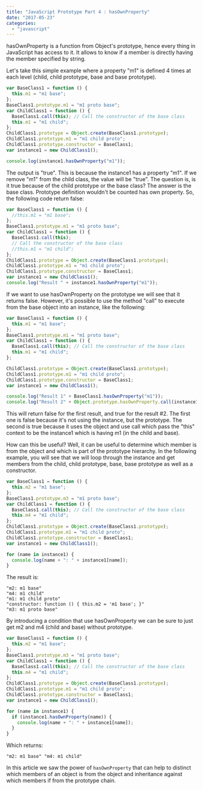 ```yaml
---
title: "JavaScript Prototype Part 4 : hasOwnProperty"
date: "2017-05-23"
categories:
  - "javascript"
---
```


hasOwnProperty is a function from Object's prototype, hence every thing in JavaScript has access to it. It allows to know if a member is directly having the member specified by string.

Let's take this simple example where a property "m1" is defined 4 times at each level (child, child prototype, base and base prototype).

```typescript
var BaseClass1 = function () {
  this.m1 = "m1 base";
};
BaseClass1.prototype.m1 = "m1 proto base";
var ChildClass1 = function () {
  BaseClass1.call(this); // Call the constructor of the base class
  this.m1 = "m1 child";
};
ChildClass1.prototype = Object.create(BaseClass1.prototype);
ChildClass1.prototype.m1 = "m1 child proto";
ChildClass1.prototype.constructor = BaseClass1;
var instance1 = new ChildClass1();

console.log(instance1.hasOwnProperty("m1"));
```

The output is "true". This is because the instance1 has a property "m1". If we remove "m1" from the child class, the value will be "true". The question is, is it true because of the child prototype or the base class? The answer is the base class. Prototype definition wouldn't be counted has own property. So, the following code return false:

```typescript
var BaseClass1 = function () {
  //this.m1 = "m1 base";
};
BaseClass1.prototype.m1 = "m1 proto base";
var ChildClass1 = function () {
  BaseClass1.call(this);
  // Call the constructor of the base class
  //this.m1 = "m1 child";
};
ChildClass1.prototype = Object.create(BaseClass1.prototype);
ChildClass1.prototype.m1 = "m1 child proto";
ChildClass1.prototype.constructor = BaseClass1;
var instance1 = new ChildClass1();
console.log("Result " + instance1.hasOwnProperty("m1"));
```

If we want to use hasOwnProperty on the prototype we will see that it returns false. However, it's possible to use the method "call" to execute from the base object into an instance, like the following:

```typescript
var BaseClass1 = function () {
  this.m1 = "m1 base";
};
BaseClass1.prototype.m1 = "m1 proto base";
var ChildClass1 = function () {
  BaseClass1.call(this); // Call the constructor of the base class
  this.m1 = "m1 child";
};

ChildClass1.prototype = Object.create(BaseClass1.prototype);
ChildClass1.prototype.m1 = "m1 child proto";
ChildClass1.prototype.constructor = BaseClass1;
var instance1 = new ChildClass1();

console.log("Result 1" + BaseClass1.hasOwnProperty("m1"));
console.log("Result 2" + Object.prototype.hasOwnProperty.call(instance1, "m1"));
```

This will return false for the first result, and true for the result #2. The first one is false because it's not using the instance, but the prototype. The second is true because it uses the object and use call which pass the "this" context to be the instance1 which is having m1 (in the child and base).

How can this be useful? Well, it can be useful to determine which member is from the object and which is part of the prototype hierarchy. In the following example, you will see that we will loop through the instance and get members from the child, child prototype, base, base prototype as well as a constructor.

```typescript
var BaseClass1 = function () {
  this.m2 = "m1 base";
};
BaseClass1.prototype.m3 = "m1 proto base";
var ChildClass1 = function () {
  BaseClass1.call(this); // Call the constructor of the base class
  this.m4 = "m1 child";
};
ChildClass1.prototype = Object.create(BaseClass1.prototype);
ChildClass1.prototype.m1 = "m1 child proto";
ChildClass1.prototype.constructor = BaseClass1;
var instance1 = new ChildClass1();

for (name in instance1) {
  console.log(name + ": " + instance1[name]);
}
```

The result is:

```
"m2: m1 base"
"m4: m1 child"
"m1: m1 child proto"
"constructor: function () { this.m2 = 'm1 base'; }"
"m3: m1 proto base"

```

By introducing a condition that use hasOwnProperty we can be sure to just get m2 and m4 (child and base) without prototype.

```typescript
var BaseClass1 = function () {
  this.m2 = "m1 base";
};
BaseClass1.prototype.m3 = "m1 proto base";
var ChildClass1 = function () {
  BaseClass1.call(this); // Call the constructor of the base class
  this.m4 = "m1 child";
};
ChildClass1.prototype = Object.create(BaseClass1.prototype);
ChildClass1.prototype.m1 = "m1 child proto";
ChildClass1.prototype.constructor = BaseClass1;
var instance1 = new ChildClass1();

for (name in instance1) {
  if (instance1.hasOwnProperty(name)) {
    console.log(name + ": " + instance1[name]);
  }
}
```

Which returns: 
```
"m2: m1 base" "m4: m1 child"
```

In this article we saw the power of `hasOwnProperty` that can help to distinct which members of an object is from the object and inheritance against which members if from the prototype chain.